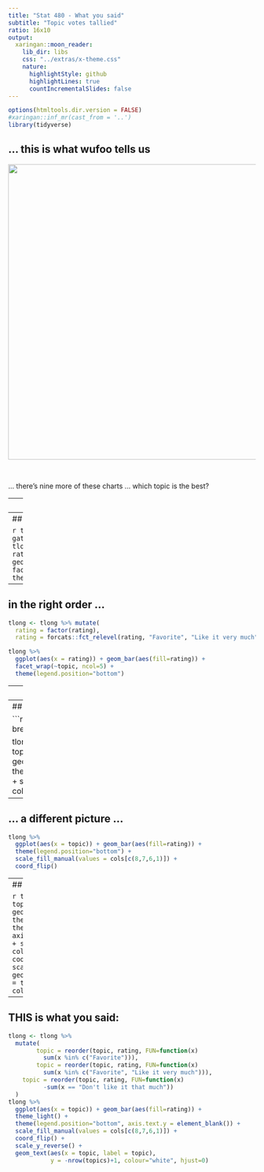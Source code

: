 ```yaml
---
title: "Stat 480 - What you said"
subtitle: "Topic votes tallied"
ratio: 16x10
output:
  xaringan::moon_reader:
    lib_dir: libs
    css: "../extras/x-theme.css"
    nature:
      highlightStyle: github
      highlightLines: true
      countIncrementalSlides: false
---
```


```r
options(htmltools.dir.version = FALSE)
#xaringan::inf_mr(cast_from = '..')
library(tidyverse)
```

## ... this is what wufoo tells us

<img src="images/topics.png" width=600>

<br/>

... there's nine more of these charts ... which topic is the best?

---
<br/>

... this is what the raw data looks like ...

```r
topics <- read.csv("data/topics.csv")
topics <- topics %>% select(2:11)
head(topics)
```

---
## All topics in one

```r
tlong <- topics %>% gather(topic, rating, 1:10)
tlong %>% 
  ggplot(aes(x = rating)) + geom_bar(aes(fill=rating)) +
  facet_wrap(~topic, ncol=5) +
  theme(legend.position="bottom")
```

---
## in the right order ...

```r
tlong <- tlong %>% mutate(
  rating = factor(rating),
  rating = forcats::fct_relevel(rating, "Favorite", "Like it very much", "Like it"))

tlong %>% 
  ggplot(aes(x = rating)) + geom_bar(aes(fill=rating)) +
  facet_wrap(~topic, ncol=5) +
  theme(legend.position="bottom")
```

---
## better color scheme ...

```r
library(RColorBrewer)
cols <- brewer.pal("RdBu", n = 8)

tlong %>% 
  ggplot(aes(x = rating)) + geom_bar(aes(fill=rating)) +
  facet_wrap(~topic, ncol=5) +
  theme(legend.position="bottom") +
  scale_fill_manual(values = cols[c(8,7,6,1)])
```

---
## a different picture ...

```r
library(RColorBrewer)
cols <- brewer.pal("RdBu", n = 8)

tlong %>% 
  ggplot(aes(x = topic)) + geom_bar(aes(fill=rating)) +
  theme(legend.position="bottom") +
  scale_fill_manual(values = cols[c(8,7,6,1)])
```

---
## ... a different picture ...

```r
tlong %>% 
  ggplot(aes(x = topic)) + geom_bar(aes(fill=rating)) +
  theme(legend.position="bottom") +
  scale_fill_manual(values = cols[c(8,7,6,1)]) +
  coord_flip()
```

---
## close to a final picture

```r
tlong %>% 
  ggplot(aes(x = topic)) + geom_bar(aes(fill=rating)) +
  theme_light() +
  theme(legend.position="bottom", axis.text.y = element_blank()) +
  scale_fill_manual(values = cols[c(8,7,6,1)]) +
  coord_flip() +
  scale_y_reverse() +
  geom_text(aes(x = topic, label = topic), 
            y = -nrow(topics)+1, colour = "white", hjust=0)
```

---
##  THIS is what you said:

```r
tlong <- tlong %>% 
  mutate(
        topic = reorder(topic, rating, FUN=function(x) 
          sum(x %in% c("Favorite"))),
        topic = reorder(topic, rating, FUN=function(x) 
          sum(x %in% c("Favorite", "Like it very much"))),
    topic = reorder(topic, rating, FUN=function(x) 
          -sum(x == "Don't like it that much"))
  )
tlong %>% 
  ggplot(aes(x = topic)) + geom_bar(aes(fill=rating)) +
  theme_light() +
  theme(legend.position="bottom", axis.text.y = element_blank()) +
  scale_fill_manual(values = cols[c(8,7,6,1)]) +
  coord_flip() + 
  scale_y_reverse() +
  geom_text(aes(x = topic, label = topic), 
            y = -nrow(topics)+1, colour="white", hjust=0)
```


